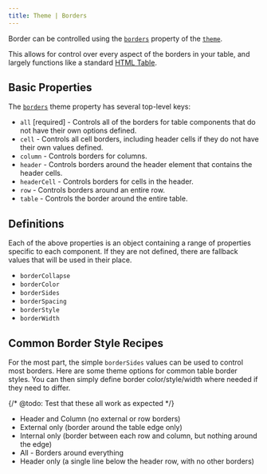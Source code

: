 ```yaml
---
title: Theme | Borders
---
```


Border can be controlled using the [`borders`](@todo) property of the [`theme`](@todo).

This allows for control over every aspect of the borders in your table, and largely functions like a
standard [HTML Table](@todo).

## Basic Properties

The [`borders`](@todo) theme property has several top-level keys:

- `all` [required] - Controls all of the borders for table components that do not have their own
  options defined.
- `cell` - Controls all cell borders, including header cells if they do not have their own values
  defined.
- `column` - Controls borders for columns.
- `header` - Controls borders around the header element that contains the header cells.
- `headerCell` - Controls borders for cells in the header.
- `row` - Controls borders around an entire row.
- `table` - Controls the border around the entire table.

## Definitions

Each of the above properties is an object containing a range of properties specific to each
component. If they are not defined, there are fallback values that will be used in their place.

- `borderCollapse`
- `borderColor`
- `borderSides`
- `borderSpacing`
- `borderStyle`
- `borderWidth`

## Common Border Style Recipes

For the most part, the simple `borderSides` values can be used to control most borders. Here are
some theme options for common table border styles. You can then simply define border
color/style/width where needed if they need to differ.

{/* @todo: Test that these all work as expected */}

- Header and Column (no external or row borders)
- External only (border around the table edge only)
- Internal only (border between each row and column, but nothing around the edge)
- All - Borders around everything
- Header only (a single line below the header row, with no other borders)
